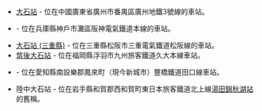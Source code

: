 {{noteTA
|1=zh-tw:大石車站;zh-hk:大石站;zh-cn:大石站;
}}

* [[大石站|大石站]] - 位在中國廣東省廣州市番禺區廣州地鐵3號線的車站。
* {{link-ja|大石站 (兵庫縣)|大石駅}} - 位在兵庫縣神戶市灘區阪神電氣鐵道本線的車站。
* [[大石站_(三重縣)|大石站 (三重縣)]] - 位在三重縣松阪市三重電氣鐵道松阪線的車站。
* [[筑後大石站|筑後大石站]] - 位在福岡縣浮羽市九州旅客鐵道久大本線車站。
* {{link-ja|三河大石站|三河大石駅}} - 位在愛知縣南設樂郡鳳來町（現今新城市）豐橋鐵道田口線車站。
* 陸中大石站 - 位在岩手縣和賀郡西和賀町東日本旅客鐵道北上線[[湯田錦秋湖站|湯田錦秋湖站]]的舊稱。

{{disambig|Cat=三字車站名消歧義}}